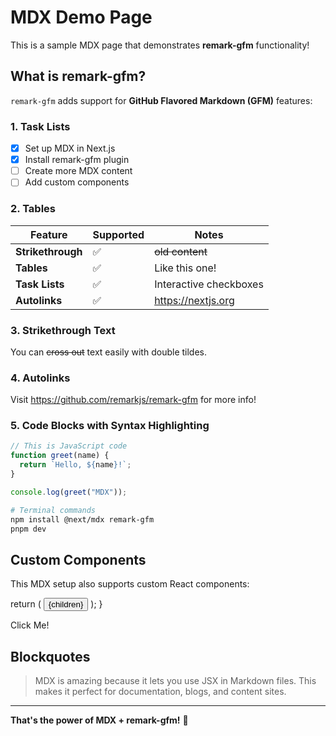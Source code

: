 # MDX Demo Page

This is a sample MDX page that demonstrates **remark-gfm** functionality!

## What is remark-gfm?

`remark-gfm` adds support for **GitHub Flavored Markdown (GFM)** features:

### 1. Task Lists

- [x] Set up MDX in Next.js
- [x] Install remark-gfm plugin
- [ ] Create more MDX content
- [ ] Add custom components

### 2. Tables

| Feature           | Supported | Notes                  |
| ----------------- | --------- | ---------------------- |
| **Strikethrough** | ✅        | ~~old content~~        |
| **Tables**        | ✅        | Like this one!         |
| **Task Lists**    | ✅        | Interactive checkboxes |
| **Autolinks**     | ✅        | https://nextjs.org     |

### 3. Strikethrough Text

You can ~~cross out~~ text easily with double tildes.

### 4. Autolinks

Visit https://github.com/remarkjs/remark-gfm for more info!

### 5. Code Blocks with Syntax Highlighting

```javascript
// This is JavaScript code
function greet(name) {
  return `Hello, ${name}!`;
}

console.log(greet("MDX"));
```

```bash
# Terminal commands
npm install @next/mdx remark-gfm
pnpm dev
```

## Custom Components

This MDX setup also supports custom React components:

  return (
    <button className="bg-blue-500 hover:bg-blue-700 text-white font-bold py-2 px-4 rounded">
      {children}
    </button>
  );
}

<CustomButton>Click Me!</CustomButton>

## Blockquotes

> MDX is amazing because it lets you use JSX in Markdown files.
> This makes it perfect for documentation, blogs, and content sites.

---

**That's the power of MDX + remark-gfm!** 🚀
